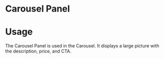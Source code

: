 
<Meta title="Design System|Components" component={CarouselPanel} />

# Carousel Panel

# Usage

The Carousel Panel is used in the Carousel. It displays a large picture with the description, price, and CTA.

<Preview>
  <Story name="CarouselPanel">
    <CarouselPanel
      promoText="Now available"
      offerDescription="The Elder Scrolls 5: Skyrim Available Now!"
      gamePrice={60}
      gameDiscount={40}
      gameImage='"https://eskipaper.com/images/skyrim-wallpaper-3.jpg"'
      isAddToCart={true}
      buttonText="Add to Cart"
      hasButton={true}
      textColorLight={true}
      gameTitle="The Elder Scrolls 5: Skyrim"
    />
  </Story>
</Preview>
